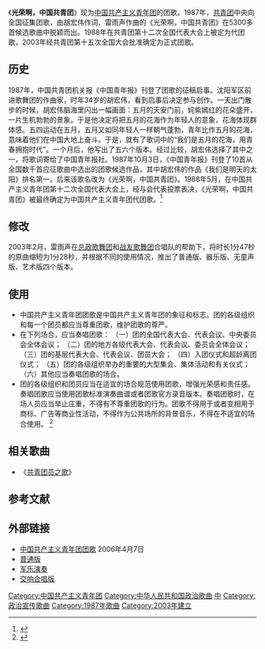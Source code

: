 {{refimprove|time=2019-04-25T12:20:55+00:00}}
{{Infobox anthem
|title         = 光荣啊，中国共青团
|english_title = 
|image         = 
|image_size    = 
|caption       = 
|prefix        = [[中国共产主义青年团|中国共产主义青年团]]团歌
|country       = {{PRC}}
|author        = [[胡宏伟|胡宏伟]]
|lyrics_date   = 1987年
|composer      = [[雷雨声|雷雨声]]
|music_date    = 1987年
|adopted       = 1988年5月8日（代团歌）<br />2003年7月22日（团歌）
|sound         = 
|sound_title   = 
}}

《'''光荣啊，中国共青团'''》现为[[中国共产主义青年团|中国共产主义青年团]]的团歌。1987年，[[中国共产主义青年团|共青团]]中央向全国征集团歌，由胡宏伟作词、雷雨声作曲的《光荣啊，中国共青团》在5300多首候选歌曲中脱颖而出。1988年在共青团第十二次全国代表大会上被定为代团歌，2003年经共青团第十五次全国大会批准确定为正式团歌。

==历史==
1987年，中国共青团机关报《中国青年报》刊登了团歌的征稿启事。沈阳军区前进歌舞团的作曲家，时年34岁的胡宏伟，看到启事后决定参与创作。一天出门散步的时候，胡宏伟脑海里闪出一幅画面：五月的天安门前，姹紫嫣红的花朵盛开，一片生机勃勃的景象。于是他决定将把五月的花海作为年轻人的意象，花海体现群体感。五四运动在五月，五月又如同年轻人一样朝气蓬勃，青年比作五月的花海，意味着他们在中国大地上奋斗。于是，就有了歌词中的“我们是五月的花海，用青春拥抱时代”。一个月后，他写出了五六个版本。经过比较，胡宏伟选择了其中之一，将歌词寄给了中国青年报社。1987年10月3日，《中国青年报》刊登了10首从全国数千首应征歌曲中选出的团歌候选作品，其中胡宏伟的作品《我们是明天的太阳》排名第一。后来该歌名改为《光荣啊，中国共青团》。1988年5月，在中国共产主义青年团第十二次全国代表大会上，经与会代表投票表决，《光荣啊，中国共青团》被最终确定为中国共产主义青年团代团歌。<ref>{{cite news |author1=章正 |title=团歌词作者与共青团的不解之缘 |url=http://zqb.cyol.com/html/2018-06/27/nw.D110000zgqnb_20180627_1-03.htm |accessdate=2018-06-28 |work=中国青年报 |date=2018-06-27|archive-date=2018-06-28 |archive-url=https://web.archive.org/web/20180628060804/http://zqb.cyol.com/html/2018-06/27/nw.D110000zgqnb_20180627_1-03.htm |dead-url=no }}</ref>

== 修改 ==
2003年2月，雷雨声在[[总政歌舞团|总政歌舞团]]和[[战友歌舞团|战友歌舞团]]合唱队的帮助下，将时长1分47秒的原曲缩短为1分28秒，并根据不同的使用情况，推出了普通版、器乐版、无童声版、艺术版四个版本。

== 使用 ==
* 中国共产主义青年团团歌是中国共产主义青年团的象征和标志。团的各级组织和每一个团员都应当尊重团歌，维护团歌的尊严。
*在下列场合，应当奏唱团歌：  （一）团的全国代表大会、代表会议、中央委员会全体会议；  （二）团的地方各级代表大会、代表会议、委员会全体会议；  （三）团的基层代表大会、代表会议、团员大会；  （四）入团仪式和超龄离团仪式；  （五）团的各级组织举办的重要的大型集会、集体活动和有关仪式；  （六）其他应当奏唱团歌的场合。
*团的各级组织和团员应当在适宜的场合规范使用团歌，增强光荣感和责任感。奏唱团歌应当使用团歌标准演奏曲谱或者团歌官方录音版本。奏唱团歌时，在场人员应当举止庄重，不得有不尊重团歌的行为。团歌不得用于或者变相用于商标、广告等商业性活动，不得作为公共场所的背景音乐，不得在不适宜的场合使用。 <ref>{{cite news |author1=共青团中央 |title=标准版团歌来了！ |url=http://www.tzyxxb.com/content/2018-06/21/content_17322450.htm |accessdate=2018-06-28 |publisher=团中央学校部 |date=2018-06-21 |archive-url=https://web.archive.org/web/20180628044321/http://www.tzyxxb.com/content/2018-06/21/content_17322450.htm |archive-date=2018-06-28 |dead-url=yes }}</ref>

== 相关歌曲 ==
*《[[共青团员之歌|共青团员之歌]]》

== 参考文献 ==
{{Reflist}}

== 外部链接 ==
* [http://www.gqt.org.cn/ccylmaterial/song/200612/t20061226_12694.htm 中国共产主义青年团团歌]{{Wayback|url=http://www.gqt.org.cn/ccylmaterial/song/200612/t20061226_12694.htm |date=20150814225840 }} 2006年4月7日
* [http://www.gqt.org.cn/ccylmaterial/song/200612/W020071211383474420406.zip 普通版]{{Wayback|url=http://www.gqt.org.cn/ccylmaterial/song/200612/W020071211383474420406.zip |date=20120515183450 }}
* [http://www.gqt.org.cn/ccylmaterial/song/200612/W020071211383474573444.zip 军乐演奏]{{Wayback|url=http://www.gqt.org.cn/ccylmaterial/song/200612/W020071211383474573444.zip |date=20160304122015 }}
* [http://www.gqt.org.cn/ccylmaterial/song/200612/W020071211383474574108.zip 交响合唱版]{{Wayback|url=http://www.gqt.org.cn/ccylmaterial/song/200612/W020071211383474574108.zip |date=20120515183352 }}

[[Category:中国共产主义青年团|Category:中国共产主义青年团]]
[[Category:中华人民共和国政治歌曲|Category:中华人民共和国政治歌曲]]
[[Category:组织机构歌曲|中]]
[[Category:政治宣传歌曲|Category:政治宣传歌曲]]
[[Category:1987年歌曲|Category:1987年歌曲]]
[[Category:2003年建立|Category:2003年建立]]